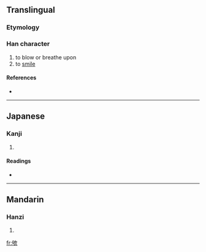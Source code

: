 {{also|歌}}
==Translingual==

===Etymology===
{{Han compound|句|欠}}

===Han character===
{{Han char|rn=76|rad=欠|as=05|sn=9|four=2768<sub>2</sub>|canj=心口弓人 (PRNO)}}

# to blow or breathe upon
# to [[smile]]

====References====
* {{Han ref|kx=0566.220|dkj=16028|dj=0955.120|hdz=32137.060|uh=6B28|ud=27432|bh=CF64|bd=53092}}

----

==Japanese==

===Kanji===
{{ja-kanji|grade=|rs=欠05}}

# {{defn|Japanese|sort=欠05}}

====Readings====
* {{ja-readings|on=[[く]] (ku)|kun=[[ふく]] (fuku)}}

----

==Mandarin==

===Hanzi===
{{cmn-hanzi|pin=[[ké]] ([[ke2]]), [[xū]] ([[xu1]])|wg=k'o<sup>2</sup>, hsü<sup>1</sup>}}

# {{defn|Mandarin|sort=欠05}}

[[fr:欨]]